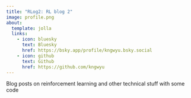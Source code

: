 ```yaml
---
title: "RLog2: RL blog 2"
image: profile.png
about:
  template: jolla
  links:
    - icon: bluesky
      text: Bluesky
      href: https://bsky.app/profile/kngwyu.bsky.social
    - icon: github
      text: Github
      href: https://github.com/kngwyu
---
```


Blog posts on reinforcement learning and other technical stuff with some code
